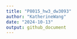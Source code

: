```yaml
---
title: "P8015_hw3_dw3093"
author: "KatherineWang"
date: "2024-10-13"
output: github_document
---
```

